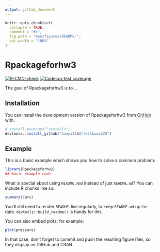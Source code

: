 ```yaml
---
output: github_document
---
```


<!-- README.md is generated from README.Rmd. Please edit that file -->

```r
knitr::opts_chunk$set(
  collapse = TRUE,
  comment = "#>",
  fig.path = "man/figures/README-",
  out.width = "100%"
)
```

# Rpackageforhw3

<!-- badges: start -->
[![R-CMD-check](https://github.com/haoyi1102/testbios625/actions/workflows/R-CMD-check.yaml/badge.svg)](https://github.com/haoyi1102/testbios625/actions/workflows/R-CMD-check.yaml)
[![Codecov test coverage](https://codecov.io/gh/haoyi1102/testbios625/branch/main/graph/badge.svg)](https://app.codecov.io/gh/haoyi1102/testbios625?branch=main)
<!-- badges: end -->

The goal of Rpackageforhw3 is to ...

## Installation

You can install the development version of Rpackageforhw3 from [GitHub](https://github.com/) with:

``` r
# install.packages("devtools")
devtools::install_github("haoyi1102/testbios625")
```

## Example

This is a basic example which shows you how to solve a common problem:

```r
library(Rpackageforhw3)
## basic example code
```

What is special about using `README.Rmd` instead of just `README.md`? You can include R chunks like so:

```r
summary(cars)
```

You'll still need to render `README.Rmd` regularly, to keep `README.md` up-to-date. `devtools::build_readme()` is handy for this.

You can also embed plots, for example:

```r
plot(pressure)
```

In that case, don't forget to commit and push the resulting figure files, so they display on GitHub and CRAN.
